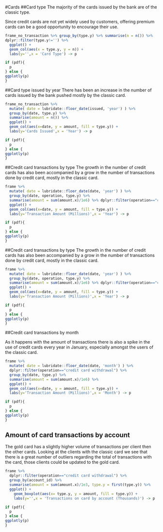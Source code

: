#Cards
##Card type
The majority of the cards issued by the bank are of the classic type.

Since credit cards are not yet widely used by customers, offering premium cards can be a good opportunity to encourage their use.


```r


frame_no_transaction %>% group_by(type.y) %>% summarise(n = n()) %>%
dplyr::filter(type.y!='') %>%
  ggplot() +
  geom_col(aes(x = type.y, y = n)) +
  labs(y='',x = 'Card Type') -> p

if (pdf){
  p
} else {
ggplotly(p)
}

```

##Card type issued by year
There has been an increase in the number of cards issued by the bank pushed mostly by the classic card.

```r


frame_no_transaction %>% 
  mutate( date = lubridate::floor_date(issued, 'year') ) %>% 
  group_by(date, type.y) %>% 
  summarise(amount = n()) %>%
  ggplot() +
  geom_col(aes(x=date, y = amount, fill = type.y)) +
  labs(y='Cards Issued',x = 'Year') -> p

if (pdf){
  p
} else {
ggplotly(p)
}


```

##Credit card transactions by type
The growth in the number of credit cards has also been accompanied by a grow in the number of transactions done by credit card, mostly in the classic card.


```r


frame %>% 
  mutate( date = lubridate::floor_date(date, 'year') ) %>% 
  group_by(date, operation, type.y) %>% 
  summarise(amount = sum(amount.x)/1e6) %>% dplyr::filter(operation=="credit card withdrawal") %>%
  ggplot() +
  geom_col(aes(x=date, y = amount, fill = type.y)) +
  labs(y='Transaction Amount (Millions)',x = 'Year') -> p

if (pdf){
  p
} else {
ggplotly(p)
}

```

##Credit card transactions by type
The growth in the number of credit cards has also been accompanied by a grow in the number of transactions done by credit card, mostly in the classic card.


```r


frame %>% 
  mutate( date = lubridate::floor_date(date, 'year') ) %>% 
  group_by(date, operation, type.y) %>% 
  summarise(amount = sum(amount.x)/1e6) %>% dplyr::filter(operation=="credit card withdrawal") %>%
  ggplot() +
  geom_col(aes(x=date, y = amount, fill = type.y)) +
  labs(y='Transaction Amount (Millions)',x = 'Year') -> p

if (pdf){
  p
} else {
ggplotly(p)
}

```

##Credit card transactions by month

As it happens with the amount of transactions there is also a spike in the use of credit cards every year in January, especially amongst the users of the classic card.

```r


frame %>% 
  mutate( date = lubridate::floor_date(date, 'month') ) %>% 
  dplyr::filter(operation=="credit card withdrawal") %>%
  group_by(date, type.y) %>% 
  summarise(amount = sum(amount.x)/1e6) %>% 
  ggplot() +
  geom_col(aes(x=date, y = amount, fill = type.y)) +
  labs(y='Transaction Amount (Millions)',x = 'Month') -> p

if (pdf){
  p
} else {
ggplotly(p)
}

```

## Amount of card transactions by account

The gold card has a slightly higher volume of transactions per client then the other cards. Looking at the clients with the classic card we see that there is a great number of outliers regarding the total of transactions with the card, those clients could be updated to the gold card.

```r


frame %>% 
  dplyr::filter(operation=="credit card withdrawal") %>%
  group_by(account_id) %>% 
  summarise(amount = sum(amount.x)/1e3, type.y = first(type.y)) %>% 
  ggplot() +
    geom_boxplot(aes(x= type.y, y = amount, fill = type.y)) +
    labs(y='',x = 'Transactions on card by account (Thousands)') -> p

if (pdf){
  p
} else {
ggplotly(p)
}

```







